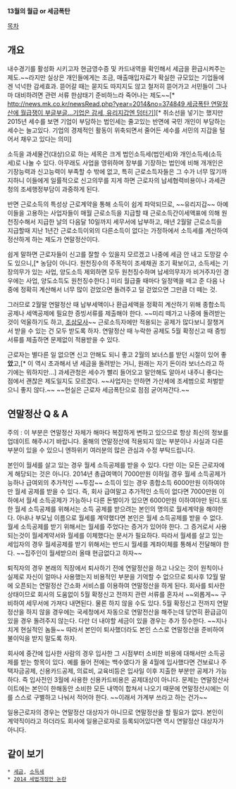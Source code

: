 '''13월의 월급 or 세금폭탄'''

[[목차]]
== 개요 ==
내수경기를 활성화 시키고자 현금영수증 및 카드내역을 확인해서 세금을 환급시켜주는 제도.~~라지만 실상은 개인들에게는 조금, 매출매입자료가 확실한 규모있는 기업들에겐 넉넉한 감세효과. 뜯어갈 때는 묻지도 따지지도 않고 철저히 뜯어가고 서민들이 그나마 대비하려면 관련 서류 한삼태기 준비하느라 죽어나는 제도~~[* [[http://news.mk.co.kr/newsRead.php?year=2014&no=374849 세금폭탄 연말정산에 월급쟁이 부글부글…기업은 감세, 유리지갑엔 덤터기]]][* 취소선을 넣기는 했지만 2015년 세수를 보면 기업이 부담하는 법인세는 줄고있는 반면에 국민 개인이 부담하는 세수는 늘고있다. 기업의 경제적인 활동이 위축되면서 줄어든 세수를 서민의 지갑을 털어서 채우고 있다는 의미]

소득을 과세물건(대상)으로 하는 세목은 크게 법인소득세(법인세)와 개인소득세(소득세)로 나눌 수 있다. 아무래도 사업을 영위하며 장부를 기장하는 법인에 비해 개개인은 기장능력과 신고능력이 부족할 수 밖에 없고, 특히 근로소득자들은 그 수가 너무 많기까지하니 이들에게 일률적으로 신고의무를 지게 하면 근로자의 납세협력비용이나 과세관청의 조세행정부담이 과중하게 된다.

반면 근로소득의 특성상 근로계약을 통해 소득이 쉽게 파악되므로, ~~유리지갑~~ 아예 이들을 고용하는 사업자들이 매월 근로소득을 지급할 때 근로소득간이세액표에 의해 원천징수해서 지급한 날의 다음달 10일까지 세무서에 납부하고, 매년 2월말 근로소득을 지급할때 지난 1년간 근로소득이외의 다른소득이 없다는 가정하에서 소득세를 계산하여 정산하게 하는 제도가 연말정산이다.

쉽게 말하면 근로자들이 신고를 잘할 수 있을지 모르겠고 나중에 세금 안 내고 도망갈 수도 있으니,[* 농담이 아니다. 원천징수의 주목적이 조세채권 조기 확보이고, 소득세는 기장의무가 있는 사업, 양도소득 제외하면 모두 원천징수하며 납세의무자가 비거주자인 경우에는 사업, 양도소득도 원천징수한다.] 미리 월급줄 때마다 일정액을 떼고 준 다음 나중에 정확히 계산해서 너무 많이 걷었으면 돌려주고 덜 걷었으면 그만큼 더 떼는 것.

그러므로 2월말 연말정산 때 납부세액이나 환급세액을 정확히 계산하기 위해 종합소득공제나 세액공제에 필요한 증빙서류를 제출해야 한다. ~~미리 떼가고 나중에 돌려받는 것이 억울하기도 하고, [[조삼모사]]~~ 근로소득자에만 적용되는 공제가 많다보니 잘챙겨서 받을 수 있는 건 모두 받도록 하자. 연말정산 때 누락한 공제도 5월 확정신고 때 증빙서류를 제출하면 문제없이 적용받을 수 있다.

근로자는 별다른 일 없으면 신고 안해도 되니 좋고 2월의 보너스를 받던 시절이 있어 좋'''았'''고,[* 이 역시 초과해서 낸 세금을 돌려받는 거니, 원래는 자기 돈이라 보너스라고 하기에는 뭐하지만...] 과세관청은 세수가 빨리 들어오고 말안해도 알아서 내주니 좋다는 점에서 괜찮은 제도일지도 모르겠다. ~~사업자는 안하면 가산세에 조세범으로 처벌받으니 좋지 않다.~~ ~~현실은 근로자 세금폭탄으로 점점 굳어져간다.~~

== 연말정산 Q & A ==
 
주의 : 이 부분은 연말정산 자체가 해마다 복잡하게 변하고 있으므로 항상 최신의 정보를 업데이트 해주시기 바랍니다. 올해의 연말정산에 적용되지 않는 부분이나 사실과 다른 부분이 있을 수 있으니 엔하위키 여러분의 많은 관심과 수정 부탁드립니다.

본인이 월세를 살고 있는 경우 월세 소득공제를 받을 수 있다. 다만 이는 모든 근로자에게 해당되는 것은 아니다. 2014년 총급여액이 7000만원 이하일 경우 월세 소득공제가능하나 급여외의 추가적인 ~~투잡~~ 소득이 있는 경우 종합소득 6000만원 이하여야만 월세 공제를 받을 수 있다. 즉, 회사 급여말고 추가적인 소득이 없다면 7000만원 이하에서 월세 소득공제가 가능하나 다른 돈벌이가 있으면 6000만원 이하여야만 된다.또한 월세 소득공제를 위해서는 소득 공제를 받으려는 본인의 명의로 월세계약을 해야한다. 아내나 부모님 이름으로 월세를 계약했다면 본인은 월세 소득공제를 받을 수 없다. 
월세 소득공제를 받기 위해서는 월세를 주었다는 증거가 있어야 한다. 그 증거로서 사용되는것이 월세계약서와 월세를 이체했다는 문서가 필요하다. 따라서 월세를 살고 있는 세입자의 경우 월세공제를 받기 위해서는 반드시 월세를 계좌이체를 통해서 전달해야 한다. ~~집주인이 월세받으러 올때 현금없다고 하자~~


퇴직자의 경우 본래의 직장에서 퇴사하기 전에 연말정산을 하고 나오는 것이 원칙이나 실제로 자신이 얼마나 사용했는지 비용적인 부분을 기억할 수 없으므로 퇴사후 12월 말에 오픈되는 연말정산 간소화 서비스를 이용하여 연말정산을 하게 된다. 회사를 퇴사한 상태이므로 회사의 도움없이 5월 확정신고 전까지 관련 서류를 혼자서 ~~외롭게~~ 구비하여 세무서에 가져다 내면된다. 물론 하지 않을 수도 있다. 5월 확정신고 전까지 연말정산을 하지 않을 경우에는 국세청에서 자동으로 연말전산을 해주는데 당연히 환급금이 있을 경우 돌려주지 않는다. 다만 더 내야할 세금이 있을 경우는 추가 징수한다. ~~지나치게 현실적인 놈들~~ 따라서 본인이 퇴사했더라도 본인 스스로 연말정산을 준비하여 불이익을 받지 말도록 하자.

회사에 중간에 입사한 사람의 경우 입사한 그 시점부터 소비한 비용에 대해서만 소득공제를 받는 항목이 있다. 예를 들어 전에는 백수였다가 올 4월에 입사했다면 건보료나 주택자금공제, 신용카드공제, 의료비, 교육비등은 입사일 이후 지출한 부분만 공제가 가능하다. 즉 입사전인 3월에 사용한 신용카드비용은 공제대상이 아니다. 문제는 연말정산사이트에는  본인이 한해동안 소비한 모든 내역이 합쳐서 나오기 때문에 연말정산시에는 이를 스스로 구별하고 나눠서 적어야 한다. ~~이래서 가계부 쓰라고 하는 건가~~

일용근로자의 경우는 연말정산 대상자가 아니므로 연말정산을  할 필요가 없다. 본인이 계약직이라고 하더라도 회사에 일용근로자로 등록되어있다면 역시 연말정산 대상자가 아니다.

== 같이 보기 ==
 * [[세금]], [[소득세]]
 * [[2014 세법개정안 논란]]
